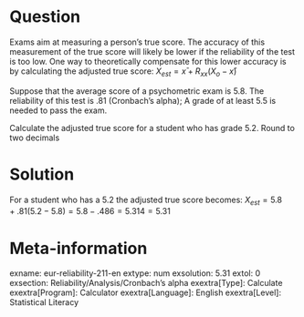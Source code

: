Question
========
Exams aim at measuring a person's true score. The accuracy of this measurement of the true score will likely be lower if the reliability of the test is too low. One way to theoretically compensate for this lower accuracy is by calculating the adjusted true score: $X_{est} = x̄ + R_{xx}(X_o-x̄)$

Suppose that the average score of a psychometric exam is 5.8. The reliability of this test is .81 (Cronbach’s alpha); A grade of at least 5.5 is needed to pass the exam. 

Calculate the adjusted true score for a student who has grade 5.2. Round to two decimals


Solution
========
For a student who has a 5.2 the adjusted true score becomes: $X_{est} =5.8 + .81(5.2 - 5.8) = 5.8 - .486 = 5.314 = 5.31$


Meta-information
================
exname: eur-reliability-211-en
extype: num
exsolution: 5.31
extol: 0
exsection: Reliability/Analysis/Cronbach's alpha
exextra[Type]: Calculate
exextra[Program]: Calculator
exextra[Language]: English
exextra[Level]: Statistical Literacy